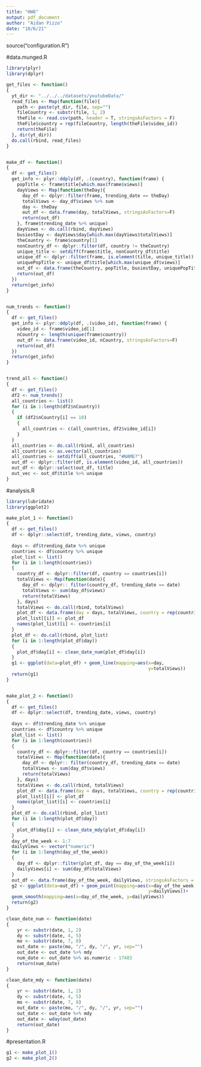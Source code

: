 ```yaml
---
title: "HW8"
output: pdf_document
author: "Aidan Pizzo"
date: "10/6/21"
---
```

source("configuration.R")

#data.munged.R
```r
library(plyr)
library(dplyr)

get_files <- function()
{
  yt_dir <- "../../../datasets/youtubeData/"
  read_files <- Map(function(file){
    path <- paste(yt_dir, file, sep="")
    fileCountry <- substr(file, 1, 2)
    theFile <- read.csv(path, header = T, stringsAsFactors = F)
    theFile$country = rep(fileCountry, length(theFile$video_id))
    return(theFile)
  }, dir(yt_dir))
  do.call(rbind, read_files)
}


make_df <- function()
{
  df <- get_files()
  get_info <- plyr::ddply(df, .(country), function(frame) {
    popTitle <- frame$title[which.max(frame$views)]
    dayViews <- Map(function(theDay){
      day_df <- dplyr::filter(frame, trending_date == theDay)
      totalViews <- day_df$views %>% sum
      day <- theDay
      out_df <- data.frame(day, totalViews, stringsAsFactors=F)
      return(out_df)
    }, frame$trending_date %>% unique)
    dayViews <- do.call(rbind, dayViews)
    busiestDay <- dayViews$day[which.max(dayViews$totalViews)]
    theCountry <- frame$country[1]
    nonCountry_df <- dplyr::filter(df, country != theCountry)
    unique_title <- setdiff(frame$title, nonCountry_df$title)
    unique_df <- dplyr::filter(frame, is.element(title, unique_title))
    uniquePopTitle <- unique_df$title[which.max(unique_df$views)]
    out_df <- data.frame(theCountry, popTitle, busiestDay, uniquePopTitle, stringsAsFactors=F)
    return(out_df)
  })
  return(get_info)
}


num_trends <- function()
{
  df <- get_files()
  get_info <- plyr::ddply(df, .(video_id), function(frame) {
    video_id <- frame$video_id[1]
    nCountry <- length(unique(frame$country))
    out_df <- data.frame(video_id, nCountry, stringsAsFactors=F)
    return(out_df)
  })
  return(get_info)
}


trend_all <- function()
{
  df <- get_files()
  df2 <- num_trends()
  all_countries <- list()
  for (i in 1:length(df2$nCountry))
  {
    if (df2$nCountry[i] == 10)
    {
      all_countries <- c(all_countries, df2$video_id[i])
    }
  }
  all_countries <- do.call(rbind, all_countries)
  all_countries <- as.vector(all_countries)
  all_countries <- setdiff(all_countries, "#NAME?")
  out_df <- dplyr::filter(df, is.element(video_id, all_countries))
  out_df <- dplyr::select(out_df, title)
  out_vec <- out_df$title %>% unique
}
```

#analysis.R
```r
library(lubridate)
library(ggplot2)

make_plot_1 <- function()
{
  df <- get_files()
  df <- dplyr::select(df, trending_date, views, country)
  
  days <- df$trending_date %>% unique
  countries <- df$country %>% unique
  plot_list <- list()
  for (i in 1:length(countries))
  {
    country_df <- dplyr::filter(df, country == countries[i])
    totalViews <- Map(function(date){
      day_df <- dplyr:: filter(country_df, trending_date == date)
      totalViews <- sum(day_df$views)
      return(totalViews)
    }, days)
    totalViews <- do.call(rbind, totalViews)
    plot_df <- data.frame(day = days, totalViews, country = rep(countries[i], length(totalViews)), stringsAsFactors = F)
    plot_list[[i]] <- plot_df
    names(plot_list)[i] <- countries[i]
  }
  plot_df <- do.call(rbind, plot_list)
  for (i in 1:length(plot_df$day))
  {
    plot_df$day[i] <- clean_date_num(plot_df$day[i])
  }
  g1 <- ggplot(data=plot_df) + geom_line(mapping=aes(x=day,
                                                     y=totalViews))
  return(g1)
}


make_plot_2 <- function()
{
  df <- get_files()
  df <- dplyr::select(df, trending_date, views, country)
  
  days <- df$trending_date %>% unique
  countries <- df$country %>% unique
  plot_list <- list()
  for (i in 1:length(countries))
  {
    country_df <- dplyr::filter(df, country == countries[i])
    totalViews <- Map(function(date){
      day_df <- dplyr:: filter(country_df, trending_date == date)
      totalViews <- sum(day_df$views)
      return(totalViews)
    }, days)
    totalViews <- do.call(rbind, totalViews)
    plot_df <- data.frame(day = days, totalViews, country = rep(countries[i], length(totalViews)), stringsAsFactors = F)
    plot_list[[i]] <- plot_df
    names(plot_list)[i] <- countries[i]
  }
  plot_df <- do.call(rbind, plot_list)
  for (i in 1:length(plot_df$day))
  {
    plot_df$day[i] <- clean_date_mdy(plot_df$day[i])
  }
  day_of_the_week <- 1:7
  dailyViews <- vector("numeric")
  for (i in 1:length(day_of_the_week))
  {
    day_df <- dplyr::filter(plot_df, day == day_of_the_week[i])
    dailyViews[i] <- sum(day_df$totalViews)
  }
  out_df <- data.frame(day_of_the_week, dailyViews, stringsAsFactors = F)
  g2 <- ggplot(data=out_df) + geom_point(mapping=aes(x=day_of_the_week,
                                                     y=dailyViews))+
  geom_smooth(mapping=aes(x=day_of_the_week, y=dailyViews))
  return(g2)
}

clean_date_num <- function(date)
{
    yr <- substr(date, 1, 2)
    dy <- substr(date, 4, 5)
    mo <- substr(date, 7, 8)
    out_date <- paste(mo, "/", dy, "/", yr, sep="")
    out_date <- out_date %>% mdy
    num_date <- out_date %>% as.numeric - 17483
    return(num_date)
}

clean_date_mdy <- function(date)
{
    yr <- substr(date, 1, 2)
    dy <- substr(date, 4, 5)
    mo <- substr(date, 7, 8)
    out_date <- paste(mo, "/", dy, "/", yr, sep="")
    out_date <- out_date %>% mdy
    out_date <- wday(out_date)
    return(out_date)
}
```

#presentation.R
```r
g1 <- make_plot_1()
g2 <- make_plot_2()
```



